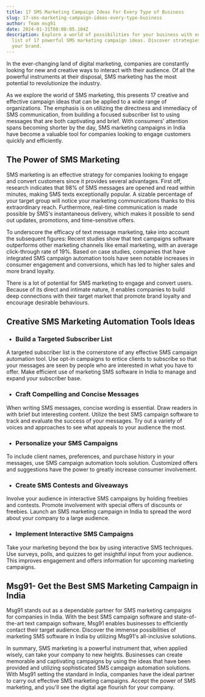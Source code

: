 ```yaml
---
title: 17 SMS Marketing Campaign Ideas For Every Type of Business
slug: 17-sms-marketing-campaign-ideas-every-type-business
author: Team msg91
date: 2024-01-31T08:08:05.104Z
description: Explore a world of possibilities for your business with our curated
  list of 17 powerful SMS marketing campaign ideas. Discover strategies to boost
  your brand.
---
```

In the ever-changing land of digital marketing, companies are constantly looking for new and creative ways to interact with their audience. Of all the powerful instruments at their disposal, SMS marketing has the most potential to revolutionize the industry.

As we explore the world of SMS marketing, this presents 17 creative and effective campaign ideas that can be applied to a wide range of organizations. The emphasis is on utilizing the directness and immediacy of SMS communication, from building a focused subscriber list to using messages that are both captivating and brief. With consumers' attention spans becoming shorter by the day, SMS marketing campaigns in India have become a valuable tool for companies looking to engage customers quickly and efficiently.

## The Power of SMS Marketing

SMS marketing is an effective strategy for companies looking to engage and convert customers since it provides several advantages. First off, research indicates that 98% of SMS messages are opened and read within minutes, making SMS texts exceptionally popular. A sizable percentage of your target group will notice your marketing communications thanks to this extraordinary reach. Furthermore, real-time communication is made possible by SMS's instantaneous delivery, which makes it possible to send out updates, promotions, and time-sensitive offers.

To underscore the efficacy of text message marketing, take into account the subsequent figures: Recent studies show that text campaigns software outperforms other marketing channels like email marketing, with an average click-through rate of 19%. Based on case studies, companies that have integrated SMS campaign automation tools have seen notable increases in consumer engagement and conversions, which has led to higher sales and more brand loyalty.

There is a lot of potential for SMS marketing to engage and convert users. Because of its direct and intimate nature, it enables companies to build deep connections with their target market that promote brand loyalty and encourage desirable behaviours.

## Creative SMS Marketing Automation Tools Ideas

* ### Build a Targeted Subscriber List

A targeted subscriber list is the cornerstone of any effective SMS campaign automation tool. Use opt-in campaigns to entice clients to subscribe so that your messages are seen by people who are interested in what you have to offer. Make efficient use of marketing SMS software in India to manage and expand your subscriber base.

* ### Craft Compelling and Concise Messages

When writing SMS messages, concise wording is essential. Draw readers in with brief but interesting content. Utilize the best SMS campaign software to track and evaluate the success of your messages. Try out a variety of voices and approaches to see what appeals to your audience the most.

* ### Personalize your SMS Campaigns

To include client names, preferences, and purchase history in your messages, use SMS campaign automation tools solution. Customized offers and suggestions have the power to greatly increase consumer involvement.

* ### Create SMS Contests and Giveaways

Involve your audience in interactive SMS campaigns by holding freebies and contests. Promote involvement with special offers of discounts or freebies. Launch an SMS marketing campaign in India to spread the word about your company to a large audience.

* ### Implement Interactive SMS Campaigns

Take your marketing beyond the box by using interactive SMS techniques. Use surveys, polls, and quizzes to get insightful input from your audience. This improves engagement and offers information for upcoming marketing campaigns.

## Msg91- Get the Best SMS Marketing Campaign in India

Msg91 stands out as a dependable partner for SMS marketing campaigns for companies in India. With the best SMS campaign software and state-of-the-art text campaign software, Msg91 enables businesses to efficiently contact their target audience. Discover the immense possibilities of marketing SMS software in India by utilizing Msg91's all-inclusive solutions.

In summary, SMS marketing is a powerful instrument that, when applied wisely, can take your company to new heights. Businesses can create memorable and captivating campaigns by using the ideas that have been provided and utilizing sophisticated SMS campaign automation solutions. With Msg91 setting the standard in India, companies have the ideal partner to carry out effective SMS marketing campaigns. Accept the power of SMS marketing, and you'll see the digital age flourish for your company.